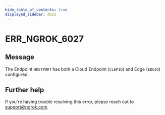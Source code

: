 ```yaml
---
hide_table_of_contents: true
displayed_sidebar: docs
---
```



# ERR_NGROK_6027

## Message

The Endpoint `HOSTPORT` has both a Cloud Endpoint (`CLEPID`) and Edge (`EDGID`) configured.

<ErrorDetails error="err_ngrok_6027" />

## Further help

If you're having trouble resolving this error, please reach out to [support@ngrok.com](mailto:support@ngrok.com?subject=Help%20with%20ERR_NGROK_6027).

